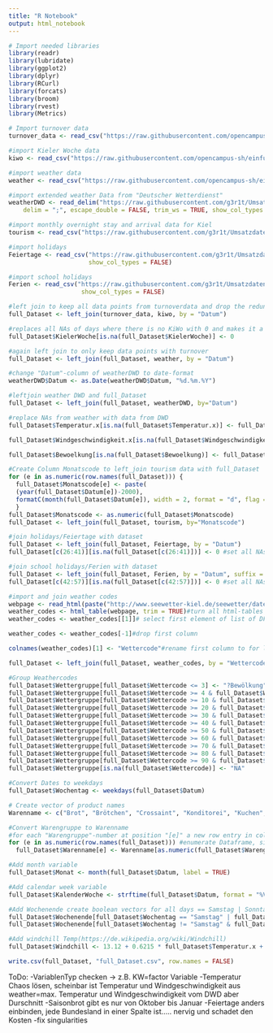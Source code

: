 ```yaml
---
title: "R Notebook"
output: html_notebook
---
```


```r
# Import needed libraries
library(readr)
library(lubridate)
library(ggplot2)
library(dplyr)
library(RCurl)
library(forcats)
library(broom)
library(rvest)
library(Metrics)

# Import turnover data
turnover_data <- read_csv("https://raw.githubusercontent.com/opencampus-sh/einfuehrung-in-data-science-und-ml/main/umsatzdaten_gekuerzt.csv", show_col_types = FALSE)

#import Kieler Woche data
kiwo <- read_csv("https://raw.githubusercontent.com/opencampus-sh/einfuehrung-in-data-science-und-ml/main/kiwo.csv", show_col_types = FALSE)

#import weather data
weather <- read_csv("https://raw.githubusercontent.com/opencampus-sh/einfuehrung-in-data-science-und-ml/main/wetter.csv", show_col_types = FALSE)

#import extended weather Data from "Deutscher Wetterdienst"
weatherDWD <- read_delim("https://raw.githubusercontent.com/g3r1t/Umsatzdaten_Dump/main/Klimadaten-DWD-20130701-20191231.csv", 
    delim = ";", escape_double = FALSE, trim_ws = TRUE, show_col_types = FALSE)

#import monthly overnight stay and arrival data for Kiel
tourism <- read_csv("https://raw.githubusercontent.com/g3r1t/Umsatzdaten_Dump/main/Ankuenfte%20und%20Uebernachtungen.csv", show_col_types = FALSE)

#import holidays
Feiertage <- read_csv("https://raw.githubusercontent.com/g3r1t/Umsatzdaten_Dump/main/Feiertage.csv", 
                      show_col_types = FALSE)

#import school holidays
Ferien <- read_csv("https://raw.githubusercontent.com/g3r1t/Umsatzdaten_Dump/main/Ferien.csv", 
                    show_col_types = FALSE)

#left join to keep all data points from turnoverdata and drop the redundant ones from kiwo
full_Dataset <- left_join(turnover_data, kiwo, by = "Datum")

#replaces all NAs of days where there is no KiWo with 0 and makes it a categorical boolean variable
full_Dataset$KielerWoche[is.na(full_Dataset$KielerWoche)] <- 0

#again left join to only keep data points with turnover
full_Dataset <- left_join(full_Dataset, weather, by = "Datum")

#change "Datum"-column of weatherDWD to date-format
weatherDWD$Datum <- as.Date(weatherDWD$Datum, "%d.%m.%Y")

#leftjoin weather DWD and full_Dataset
full_Dataset <- left_join(full_Dataset, weatherDWD, by="Datum")

#replace NAs from weather with data from DWD
full_Dataset$Temperatur.x[is.na(full_Dataset$Temperatur.x)] <- full_Dataset$Temperatur.y[is.na(full_Dataset$Temperatur.x)]

full_Dataset$Windgeschwindigkeit.x[is.na(full_Dataset$Windgeschwindigkeit.x)] <- full_Dataset$Windgeschwindigkeit.y[is.na(full_Dataset$Windgeschwindigkeit.x)]

full_Dataset$Bewoelkung[is.na(full_Dataset$Bewoelkung)] <- full_Dataset$Bedeckungsgrad[is.na(full_Dataset$Bewoelkung)]

#Create Column Monatscode to left_join tourism data with full_Dataset
for (e in as.numeric(row.names(full_Dataset))) {
  full_Dataset$Monatscode[e] <- paste(
  (year(full_Dataset$Datum[e])-2000),
  formatC(month(full_Dataset$Datum[e]), width = 2, format = "d", flag = "0"), sep = "")
  }
full_Dataset$Monatscode <- as.numeric(full_Dataset$Monatscode)
full_Dataset <- left_join(full_Dataset, tourism, by="Monatscode")

#join holidays/Feiertage with dataset
full_Dataset <- left_join(full_Dataset, Feiertage, by = "Datum")
full_Dataset[c(26:41)][is.na(full_Dataset[c(26:41)])] <- 0 #set all NAs to zero for boolean variable

#join school holidays/Ferien with dataset
full_Dataset <- left_join(full_Dataset, Ferien, by = "Datum", suffix = c(".Feiertage", ".Ferien"))
full_Dataset[c(42:57)][is.na(full_Dataset[c(42:57)])] <- 0 #set all NAs to zero for boolean variable
```


```r
#import and join weather codes
webpage <- read_html(paste("http://www.seewetter-kiel.de/seewetter/daten_symbole.htm")) #read html page
weather_codes <- html_table(webpage, trim = TRUE)#turn all html-tables into a list of table-DFs
weather_codes <- weather_codes[[1]]# select first element of list of DFs

weather_codes <- weather_codes[-1]#drop first column

colnames(weather_codes)[1] <- "Wettercode"#rename first column to for left_join with full_Dataset

full_Dataset <- left_join(full_Dataset, weather_codes, by = "Wettercode")

#Group Weathercodes
full_Dataset$Wettergruppe[full_Dataset$Wettercode <= 3] <- "?Bewölkung"
full_Dataset$Wettergruppe[full_Dataset$Wettercode >= 4 & full_Dataset$Wettercode <= 9] <- "Dunst, Rauch, Staub oder Sand"
full_Dataset$Wettergruppe[full_Dataset$Wettercode >= 10 & full_Dataset$Wettercode <= 19] <- "Trockenereignisse"
full_Dataset$Wettergruppe[full_Dataset$Wettercode >= 20 & full_Dataset$Wettercode <= 29] <- "Ereignisse der letzten Stunde, aber nicht zur Beobachtungszeit"
full_Dataset$Wettergruppe[full_Dataset$Wettercode >= 30 & full_Dataset$Wettercode <= 39] <- "Staubsturm, Sandsturm, Schneefegen oder -treiben"
full_Dataset$Wettergruppe[full_Dataset$Wettercode >= 40 & full_Dataset$Wettercode <= 49] <- "Nebel oder Eisnebel"
full_Dataset$Wettergruppe[full_Dataset$Wettercode >= 50 & full_Dataset$Wettercode <= 59] <- "Sprühregen"
full_Dataset$Wettergruppe[full_Dataset$Wettercode >= 60 & full_Dataset$Wettercode <= 69] <- "Regen"
full_Dataset$Wettergruppe[full_Dataset$Wettercode >= 70 & full_Dataset$Wettercode <= 79] <- "Schnee"
full_Dataset$Wettergruppe[full_Dataset$Wettercode >= 80 & full_Dataset$Wettercode <= 89] <- "Schauer"
full_Dataset$Wettergruppe[full_Dataset$Wettercode >= 90 & full_Dataset$Wettercode <= 99] <- "Gewitter"
full_Dataset$Wettergruppe[is.na(full_Dataset$Wettercode)] <- "NA"

#Convert Dates to weekdays
full_Dataset$Wochentag <- weekdays(full_Dataset$Datum)

# Create vector of product names
Warenname <- c("Brot", "Brötchen", "Crossaint", "Konditorei", "Kuchen", "Saisonbrot")

#Convert Warengruppe to Warenname
#for each "Warengruppe"-number at position "[e]" a new row entry in column "Warenname" is created. This works bcs the index of the "Warengruppenname" in the vector corresponds with the number of "Warengruppe".
for (e in as.numeric(row.names(full_Dataset))) #enumerate Dataframe, since row.names returns a string
  full_Dataset$Warenname[e] <- Warenname[as.numeric(full_Dataset$Warengruppe[e])]

#Add month variable
full_Dataset$Monat <- month(full_Dataset$Datum, label = TRUE)

#Add calendar week variable
full_Dataset$KalenderWoche <- strftime(full_Dataset$Datum, format = "%V")

#Add Wochenende create boolean vectors for all days == Samstag | Sonntag and for all day != Samstag & Sonntag
full_Dataset$Wochenende[full_Dataset$Wochentag == "Samstag" | full_Dataset$Wochentag == "Sonntag"] <- 1
full_Dataset$Wochenende[full_Dataset$Wochentag != "Samstag" & full_Dataset$Wochentag != "Sonntag"] <- 0

#Add windchill Temp(https://de.wikipedia.org/wiki/Windchill)
full_Dataset$Windchill <- 13.12 + 0.6215 * full_Dataset$Temperatur.x + (0.3965 * full_Dataset$Temperatur.x - 11.37) * ((full_Dataset$Windgeschwindigkeit.x*3600)/1000)**0.16

write.csv(full_Dataset, "full_Dataset.csv", row.names = FALSE)
```


ToDo:
-VariablenTyp checken -> z.B. KW=factor Variable
-Temperatur Chaos lösen, scheinbar ist Temperatur und Windgeschwindigkeit aus weather=max. Temperatur und Windgeschwindigkeit vom DWD aber Durschnitt
-Saisonbrot gibt es nur von Oktober bis Januar
-Feiertage anders einbinden, jede Bundesland in einer Spalte ist..... nervig und schadet den Kosten
-fix singularities